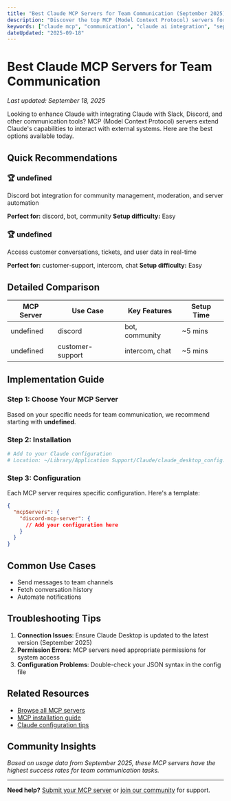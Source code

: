 ```yaml
---
title: "Best Claude MCP Servers for Team Communication (September 2025)"
description: "Discover the top MCP (Model Context Protocol) servers for integrating Claude with Slack, Discord, and other communication tools. Complete setup guides and real-world examples."
keywords: ["claude mcp", "communication", "claude ai integration", "september 2025"]
dateUpdated: "2025-09-18"
---
```


# Best Claude MCP Servers for Team Communication

*Last updated: September 18, 2025*

Looking to enhance Claude with integrating Claude with Slack, Discord, and other communication tools? MCP (Model Context Protocol) servers extend Claude's capabilities to interact with external systems. Here are the best options available today.

## Quick Recommendations


### 🏆 undefined
Discord bot integration for community management, moderation, and server automation

**Perfect for:** discord, bot, community
**Setup difficulty:** Easy


### 🏆 undefined
Access customer conversations, tickets, and user data in real-time

**Perfect for:** customer-support, intercom, chat
**Setup difficulty:** Easy


## Detailed Comparison

| MCP Server | Use Case | Key Features | Setup Time |
|------------|----------|--------------|------------|
| undefined | discord | bot, community | ~5 mins |
| undefined | customer-support | intercom, chat | ~5 mins |

## Implementation Guide

### Step 1: Choose Your MCP Server

Based on your specific needs for team communication, we recommend starting with **undefined**.

### Step 2: Installation

```bash
# Add to your Claude configuration
# Location: ~/Library/Application Support/Claude/claude_desktop_config.json
```

### Step 3: Configuration

Each MCP server requires specific configuration. Here's a template:

```json
{
  "mcpServers": {
    "discord-mcp-server": {
      // Add your configuration here
    }
  }
}
```

## Common Use Cases

- Send messages to team channels
- Fetch conversation history
- Automate notifications

## Troubleshooting Tips

1. **Connection Issues**: Ensure Claude Desktop is updated to the latest version (September 2025)
2. **Permission Errors**: MCP servers need appropriate permissions for system access
3. **Configuration Problems**: Double-check your JSON syntax in the config file

## Related Resources

- [Browse all MCP servers](/mcp)
- [MCP installation guide](/tutorials/mcp-setup)
- [Claude configuration tips](/tutorials/claude-config)

## Community Insights

*Based on usage data from September 2025, these MCP servers have the highest success rates for team communication tasks.*

---

**Need help?** [Submit your MCP server](/submit) or [join our community](/community) for support.
